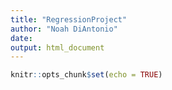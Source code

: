 ```yaml
---
title: "RegressionProject"
author: "Noah DiAntonio"
date:
output: html_document
---
```


```r
knitr::opts_chunk$set(echo = TRUE)
```

